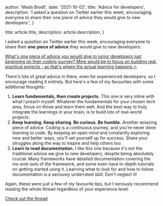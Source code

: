
  author: 'Mads Brodt',
  date: '2021-10-02',
  title: 'Advice for developers',
  description:
    'I asked a question on Twitter earlier this week, encouraging everyone to share their one piece of advice they would give to new developers:',
}

  title: article.title,
  description: article.description,
}


I asked a question on Twitter earlier this week, encouraging everyone to share their **one** **piece of advice** they would give to new developers:

[What's one piece of advice you would give to junior developers just beginning on their coding journey? Mine would be to focus on building real, practical projects - as that's where the actual learning happens 🔥](https://twitter.com/madsbrodt/status/1411663139188482049)

​There's lots of great advice in there, even for experienced developers, so I encourage reading it entirely. But here's a few of my favourites with some additional thoughts:

1. **Learn fundamentals, then create projects.** This one is very inline with what I preach myself. Whatever the fundamentals for your chosen tech area, focus on those and learn them well. And the best way to truly integrate the learnings in your brain, is to build lots of real-world projects.
2. **Keep learning. Keep sharing. Be curious. Be humble.** Another amazing piece of advice. Coding is a continuous journey, and you're never done learning to code. By keeping an open mind and constantly exploring new and better ways, you'll set yourself up for success. Share your struggles along the way to inspire and help others too.
3. **Learn to read documentation.** I like this one because it's not the traditional advice we give to new developers, despite being absolutely crucial. Many frameworks have detailed documentation covering the ins-and-outs of the framework, and some even have in-depth tutorials on getting started using it. Learning what to look for and how to follow documentation is a seriously underrated skill. Don't neglect it!

Again, these were just a few of my favourite tips, but I seriously recommend reading the whole thread regardless of your experience level:

​[Check out the thread](https://twitter.com/madsbrodt/status/1411663139188482049)​

